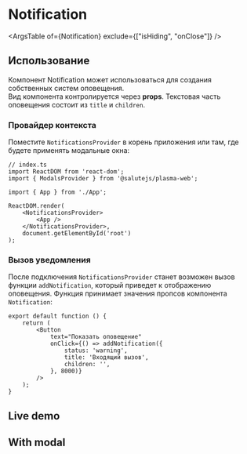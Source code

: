



<Meta
    title="Controls/Notification"
    component={Notification}
    decorators={[InSpacingDecorator]}
/>

# Notification
<Description of={Notification} />

<Canvas>
    <Story name="Default" story={stories.Default} />
</Canvas>

<ArgsTable of={Notification} exclude={["isHiding", "onClose"]} />

## Использование
Компонент Notification может использоваться для создания собственных систем оповещения.  
Вид компонента контролируется через **props**.
Текстовая часть оповещения состоит из `title` и `children`.

### Провайдер контекста
Поместите `NotificationsProvider` в корень приложения или там, где будете применять модальные окна:

```tsx
// index.ts
import ReactDOM from 'react-dom';
import { ModalsProvider } from '@salutejs/plasma-web';

import { App } from './App';

ReactDOM.render(
    <NotificationsProvider>
        <App />
    </NotificationsProvider>,
    document.getElementById('root')
);
```

### Вызов уведомления
После подключения `NotificationsProvider` станет возможен вызов функции `addNotification`,
который приведет к отображению оповещения.
Функция принимает значения пропсов компонента `Notification`:

```tsx
export default function () {
    return (
        <Button
            text="Показать оповещение"
            onClick={() => addNotification({
                status: 'warning',
                title: 'Входящий вызов',
                children: '',
            }, 8000)}
        />
    );
}
```

## Live demo

<Canvas>
    <Story name="LiveDemo" story={stories.LiveDemo} />
</Canvas>

## With modal

<Canvas>
    <Story name="WithModal" story={stories.WithModal} />
</Canvas>
